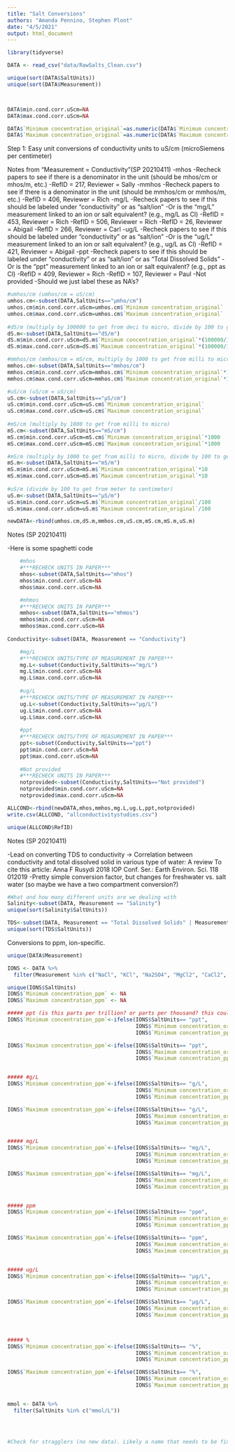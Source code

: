 ```yaml
---
title: "Salt Conversions"
authors: "Amanda Pennino, Stephen Plont"
date: "4/5/2021"
output: html_document
---
```


```r
library(tidyverse)

```

```r

DATA <- read_csv("data/RawSalts_Clean.csv") 

unique(sort(DATA$SaltUnits))
unique(sort(DATA$Measurement))



DATA$min.cond.corr.uScm=NA
DATA$max.cond.corr.uScm=NA

DATA$`Minimum concentration_original`=as.numeric(DATA$`Minimum concentration_original`)
DATA$`Maximum concentration_original`=as.numeric(DATA$`Maximum concentration_original`)

```


Step 1: Easy unit conversions of conductivity units to uS/cm (microSiemens per centimeter)



Notes from "Measurement = Conductivity"(SP 20210411)
-mhos
  -Recheck papers to see if there is a denominator in the unit (should be mhos/cm or mhos/m, etc.)
  -RefID = 217, Reviewer = Sally
-mmhos
  -Recheck papers to see if there is a denominator in the unit (should be mmhos/cm or mmhos/m, etc.)
  -RefID = 406, Reviewer = Rich
-mg/L
  -Recheck papers to see if this should be labeled under "conductivity" or as "salt/ion"
  -Or is the "mg/L" measurement linked to an ion or salt equivalent? (e.g., mg/L as Cl)
  -RefID = 453, Reviewer = Rich
  -RefID = 506, Reviewer = Rich
  -RefID = 26, Reviewer = Abigail
  -RefID = 266, Reviewer = Carl
-ug/L
  -Recheck papers to see if this should be labeled under "conductivity" or as "salt/ion"
  -Or is the "ug/L" measurement linked to an ion or salt equivalent? (e.g., ug/L as Cl)
  -RefID = 421, Reviewer = Abigail
-ppt
  -Recheck papers to see if this should be labeled under "conductivity" or as "salt/ion" or as "Total Dissolved Solids"
  -Or is the "ppt" measurement linked to an ion or salt equivalent? (e.g., ppt as Cl)
  -RefID = 409, Reviewer = Rich
  -RefID = 107, Reviewer = Paul
-Not provided
  -Should we just label these as NA's?

```r

#umhos/cm (umhos/cm = uS/cm)
umhos.cm<-subset(DATA,SaltUnits=="µmho/cm")
umhos.cm$min.cond.corr.uScm=umhos.cm$`Minimum concentration_original`
umhos.cm$max.cond.corr.uScm=umhos.cm$`Maximum concentration_original`
 
#dS/m (multiply by 100000 to get from deci to micro, divide by 100 to get from meter to centimeter)
dS.m<-subset(DATA,SaltUnits=="dS/m")
dS.m$min.cond.corr.uScm=dS.m$`Minimum concentration_original`*(100000/100)
dS.m$max.cond.corr.uScm=dS.m$`Maximum concentration_original`*(100000/100)

#mmhos/cm (mmhos/cm = mS/cm, multiply by 1000 to get from milli to micro)
mmhos.cm<-subset(DATA,SaltUnits=="mmhos/cm")
mmhos.cm$min.cond.corr.uScm=mmhos.cm$`Minimum concentration_original`*1000
mmhos.cm$max.cond.corr.uScm=mmhos.cm$`Maximum concentration_original`*1000

#uS/cm (uS/cm = uS/cm)
uS.cm<-subset(DATA,SaltUnits=="µS/cm")
uS.cm$min.cond.corr.uScm=uS.cm$`Minimum concentration_original`
uS.cm$max.cond.corr.uScm=uS.cm$`Maximum concentration_original`
       
#mS/cm (multiply by 1000 to get from milli to micro)
mS.cm<-subset(DATA,SaltUnits=="mS/cm")
mS.cm$min.cond.corr.uScm=mS.cm$`Minimum concentration_original`*1000
mS.cm$max.cond.corr.uScm=mS.cm$`Maximum concentration_original`*1000

#mS/m (multiply by 1000 to get from milli to micro, divide by 100 to get from meter to centimeter)
mS.m<-subset(DATA,SaltUnits=="mS/m")
mS.m$min.cond.corr.uScm=mS.m$`Minimum concentration_original`*10
mS.m$max.cond.corr.uScm=mS.m$`Maximum concentration_original`*10
    
#uS/m (divide by 100 to get from meter to centimeter)
uS.m<-subset(DATA,SaltUnits=="µS/m")
uS.m$min.cond.corr.uScm=uS.m$`Minimum concentration_original`/100
uS.m$max.cond.corr.uScm=uS.m$`Maximum concentration_original`/100

newDATA<-rbind(umhos.cm,dS.m,mmhos.cm,uS.cm,mS.cm,mS.m,uS.m)


```

Notes (SP 20210411)

-Here is some spaghetti code 

```r

    #mhos
    #***RECHECK UNITS IN PAPER***
    mhos<-subset(DATA,SaltUnits=="mhos")
    mhos$min.cond.corr.uScm=NA
    mhos$max.cond.corr.uScm=NA

    #mhmos
    #***RECHECK UNITS IN PAPER***
    mmhos<-subset(DATA,SaltUnits=="mhmos")
    mmhos$min.cond.corr.uScm=NA
    mmhos$max.cond.corr.uScm=NA
    
Conductivity<-subset(DATA, Measurement == "Conductivity")

    #mg/L
    #***RECHECK UNITS/TYPE OF MEASUREMENT IN PAPER***
    mg.L<-subset(Conductivity,SaltUnits=="mg/L")
    mg.L$min.cond.corr.uScm=NA
    mg.L$max.cond.corr.uScm=NA
    
    #ug/L
    #***RECHECK UNITS/TYPE OF MEASUREMENT IN PAPER***
    ug.L<-subset(Conductivity,SaltUnits=="µg/L")
    ug.L$min.cond.corr.uScm=NA
    ug.L$max.cond.corr.uScm=NA
    
    #ppt
    #***RECHECK UNITS/TYPE OF MEASUREMENT IN PAPER***
    ppt<-subset(Conductivity,SaltUnits=="ppt")
    ppt$min.cond.corr.uScm=NA
    ppt$max.cond.corr.uScm=NA
    
    #Not provided
    #***RECHECK UNITS IN PAPER***
    notprovided<-subset(Conductivity,SaltUnits=="Not provided")
    notprovided$min.cond.corr.uScm=NA
    notprovided$max.cond.corr.uScm=NA

ALLCOND<-rbind(newDATA,mhos,mmhos,mg.L,ug.L,ppt,notprovided)
write.csv(ALLCOND, "allconductivitystudies.csv")

unique(ALLCOND$RefID)
```


Notes (SP 20210411)

-Lead on converting TDS to conductivity -> Correlation between conductivity and total dissolved solid in various type of water: A review
To cite this article: Anna F Rusydi 2018 IOP Conf. Ser.: Earth Environ. Sci. 118 012019
    -Pretty simple conversion factor, but changes for freshwater vs. salt water (so maybe we have a two compartment conversion?)

```r

#What and how many different units are we dealing with
Salinity<-subset(DATA, Measurement == "Salinity")
unique(sort(Salinity$SaltUnits))

TDS<-subset(DATA, Measurement == "Total Dissolved Solids" | Measurement == "total suspended solids" | Measurement == "total ions")
unique(sort(TDS$SaltUnits))

```

Conversions to ppm, ion-specific.
```r
unique(DATA$Measurement)

IONS <- DATA %>%
  filter(Measurement %in% c("NaCl", "KCl", "Na2SO4", "MgCl2", "CaCl2", "NaHCO3", "MgSO4", "NaSO4", "CaSO4", "Ca2+","CaCO3", "Cl-", "SO4 2-", "K+", "NO3-", "Mg3+", "Bicarbonate", "K2SO4", "KHCO3", "NH4+", "Na+" ,"NH4Cl", "NaF", "(NH4)2SO4", "NaNO3", "HCO3-", "iron oxide", "NH3+")) 

unique(IONS$SaltUnits)
IONS$`Minimum concentration_ppm` <- NA
IONS$`Maximum concentration_ppm` <- NA

##### ppt (is this parts per trillion? or parts per thousand? this could change)
IONS$`Minimum concentration_ppm`<-ifelse(IONS$SaltUnits== "ppt", 
                                         IONS$`Minimum concentration_original` * 1000,
                                         IONS$`Minimum concentration_ppm`)

IONS$`Maximum concentration_ppm`<-ifelse(IONS$SaltUnits== "ppt", 
                                         IONS$`Maximum concentration_original` * 1000,
                                         IONS$`Maximum concentration_ppm`)


##### #g/L
IONS$`Minimum concentration_ppm`<-ifelse(IONS$SaltUnits== "g/L", 
                                         IONS$`Minimum concentration_original` * 1000,
                                         IONS$`Minimum concentration_ppm`)

IONS$`Maximum concentration_ppm`<-ifelse(IONS$SaltUnits== "g/L", 
                                         IONS$`Maximum concentration_original` * 1000,
                                         IONS$`Maximum concentration_ppm`)


##### mg/L
IONS$`Minimum concentration_ppm`<-ifelse(IONS$SaltUnits== "mg/L", 
                                         IONS$`Minimum concentration_original`, 
                                         IONS$`Minimum concentration_ppm`)

IONS$`Maximum concentration_ppm`<-ifelse(IONS$SaltUnits== "mg/L", 
                                         IONS$`Maximum concentration_original`, 
                                         IONS$`Maximum concentration_ppm`)


##### ppm
IONS$`Minimum concentration_ppm`<-ifelse(IONS$SaltUnits== "ppm", 
                                         IONS$`Minimum concentration_original`, 
                                         IONS$`Minimum concentration_ppm`)

IONS$`Maximum concentration_ppm`<-ifelse(IONS$SaltUnits== "ppm", 
                                         IONS$`Maximum concentration_original`, 
                                         IONS$`Maximum concentration_ppm`)


##### ug/L
IONS$`Minimum concentration_ppm`<-ifelse(IONS$SaltUnits== "µg/L", 
                                         IONS$`Minimum concentration_original` / 1000,
                                         IONS$`Minimum concentration_ppm`)

IONS$`Maximum concentration_ppm`<-ifelse(IONS$SaltUnits== "µg/L", 
                                         IONS$`Maximum concentration_original` / 1000,
                                         IONS$`Maximum concentration_ppm`)



##### %
IONS$`Minimum concentration_ppm`<-ifelse(IONS$SaltUnits== "%", 
                                         IONS$`Minimum concentration_original` * 10000,
                                         IONS$`Minimum concentration_ppm`)

IONS$`Maximum concentration_ppm`<-ifelse(IONS$SaltUnits== "%", 
                                         IONS$`Maximum concentration_original` * 10000,
                                         IONS$`Maximum concentration_ppm`)


mmol <- DATA %>%
  filter(SaltUnits %in% c("mmol/L")) 




#Check for stragglers (no new data). Likely a name that needs to be fixed in 'DataCleaning' and then added above to conversions. 

```


